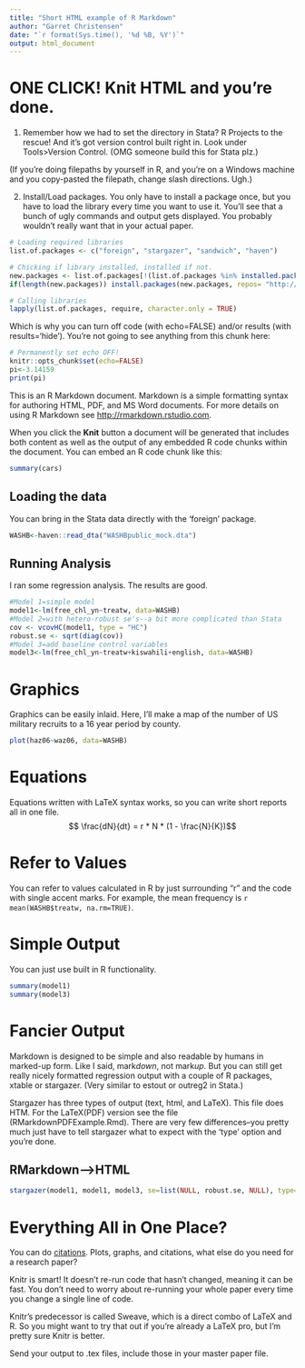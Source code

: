 ```yaml
---
title: "Short HTML example of R Markdown"
author: "Garret Christensen"
date: "`r format(Sys.time(), '%d %B, %Y')`"
output: html_document
---
```


ONE CLICK! Knit HTML and you're done.
===============================================================

1. Remember how we had to set the directory in Stata? R Projects to the rescue! And it's got version control built right in. Look under Tools>Version Control. (OMG someone build this for Stata plz.)

(If you're doing filepaths by yourself in R, and you're on a Windows machine and you copy-pasted the filepath, change slash directions. Ugh.)

2. Install/Load packages. You only have to install a package once, but you have to load the library every time you want to use it. You'll see that a bunch of ugly commands and output gets displayed. You probably wouldn't really want that in your actual paper.

```r
# Loading required libraries
list.of.packages <- c("foreign", "stargazer", "sandwich", "haven")

# Chicking if library installed, installed if not. 
new.packages <- list.of.packages[!(list.of.packages %in% installed.packages()[,"Package"])]
if(length(new.packages)) install.packages(new.packages, repos= "http://cran.cnr.berkeley.edu/") 

# Calling libraries 
lapply(list.of.packages, require, character.only = TRUE)
```

Which is why you can turn off code (with echo=FALSE) and/or results (with results='hide'). You're not going to see anything from this chunk here: 

<!-- Note that since Markdown (and R Markdown) is related to HTML, you can put comments in the non-code part of the doc with HTML comment syntax. --> 
```r
# Permanently set echo OFF!
knitr::opts_chunk$set(echo=FALSE)
pi<-3.14159
print(pi)
```

This is an R Markdown document. Markdown is a simple formatting syntax for authoring HTML, PDF, and MS Word documents. For more details on using R Markdown see <http://rmarkdown.rstudio.com>.

When you click the **Knit** button a document will be generated that includes both content as well as the output of any embedded R code chunks within the document. You can embed an R code chunk like this:

```r
summary(cars)
```

Loading the data
----------------
You can bring in the Stata data directly with the 'foreign' package.

```r
WASHB<-haven::read_dta("WASHBpublic_mock.dta")
```

Running Analysis
-----------------
I ran some regression analysis. The results are good.
```r
#Model 1=simple model
model1<-lm(free_chl_yn~treatw, data=WASHB)
#Model 2=with hetero-robust se's--a bit more complicated than Stata
cov <- vcovHC(model1, type = "HC")
robust.se <- sqrt(diag(cov))
#Model 3=add baseline control variables
model3<-lm(free_chl_yn~treatw+kiswahili+english, data=WASHB)
```

Graphics
========
Graphics can be easily inlaid.
Here, I'll make a map of the number of US military recruits to a 16 year period by county.

```r
plot(haz06~waz06, data=WASHB)
```

Equations
==========
Equations written with LaTeX syntax works, so you can write short reports all in one file.
$$ \frac{dN}{dt} = r * N * (1 - \frac{N}{K})$$

Refer to Values
===============
You can refer to values calculated in R by just surrounding "r" and the code with single accent marks. 
For example, the mean frequency is `r mean(WASHB$treatw, na.rm=TRUE)`.


Simple Output
==============
You can just use built in R functionality.

```r
summary(model1)
summary(model3)
```

Fancier Output
==============
Markdown is designed to be simple and also readable by humans in marked-up form. Like I said, mark*down*, not mark*up*. But you can still get really nicely formatted regression output with a couple of R packages, xtable or stargazer. (Very similar to estout or outreg2 in Stata.)

Stargazer has three types of output (text, html, and LaTeX). This file does HTM. For the LaTeX(PDF) version see the file (RMarkdownPDFExample.Rmd). There are very few differences--you pretty much just have to tell stargazer what to expect with the 'type' option and you're done.

RMarkdown-->HTML
---------------
```r
stargazer(model1, model1, model3, se=list(NULL, robust.se, NULL), type="html", out="outputR.html", title="Made Automatically in R", align=TRUE, column.labels=c("default","robust", "controls"))
```

Everything All in One Place?
=====================
You can do [citations](http://rmarkdown.rstudio.com/authoring_bibliographies_and_citations.html). Plots, graphs, and citations, what else do you need for a research paper?

Knitr is smart! It doesn't re-run code that hasn't changed, meaning it can be fast. You don't need to worry about re-running your whole paper every time you change a single line of code.

Knitr's predecessor is called Sweave, which is a direct combo of LaTeX and R. So you might want to try that out if you're already a LaTeX pro, but I'm pretty sure Knitr is better.

Send your output to .tex files, include those in your master paper file.
